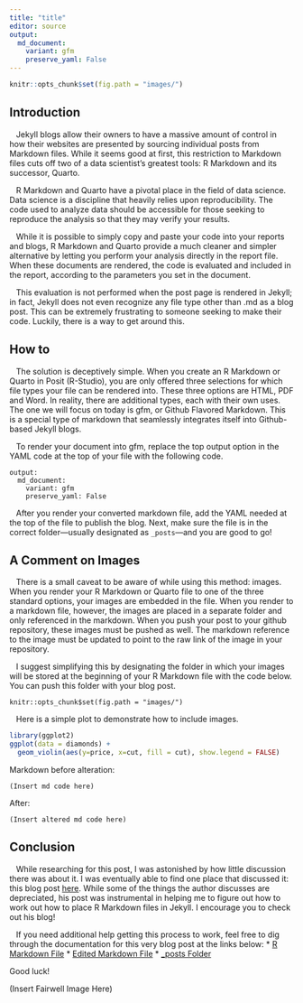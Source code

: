 ```yaml
---
title: "title"
editor: source
output:
  md_document:
    variant: gfm
    preserve_yaml: False
---
```

```r
knitr::opts_chunk$set(fig.path = "images/")
```
## Introduction

   Jekyll blogs allow their owners to have a massive amount of control in how their websites are presented by sourcing individual posts from Markdown files. While it seems good at first, this restriction to Markdown files cuts off two of a data scientist's greatest tools: R Markdown and its successor, Quarto.

   R Markdown and Quarto have a pivotal place in the field of data science. Data science is a discipline that heavily relies upon reproducibility. The code used to analyze data should be accessible for those seeking to reproduce the analysis so that they may verify your results.

   While it is possible to simply copy and paste your code into your reports and blogs, R Markdown and Quarto provide a much cleaner and simpler alternative by letting you perform your analysis directly in the report file. When these documents are rendered, the code is evaluated and included in the report, according to the parameters you set in the document.

   This evaluation is not performed when the post page is rendered in Jekyll; in fact, Jekyll does not even recognize any file type other than .md as a blog post. This can be extremely frustrating to someone seeking to make their code. Luckily, there is a way to get around this.

## How to

   The solution is deceptively simple. When you create an R Markdown or Quarto in Posit (R-Studio), you are only offered three selections for which file types your file can be rendered into. These three options are HTML, PDF and Word. In reality, there are additional types, each with their own uses. The one we will focus on today is gfm, or Github Flavored Markdown. This is a special type of markdown that seamlessly integrates itself into Github-based Jekyll blogs.

   To render your document into gfm, replace the top output option in the YAML code at the top of your file with the following code.

    output:
      md_document:
        variant: gfm
        preserve_yaml: False

   After you render your converted markdown file, add the YAML needed at the top of the file to publish the blog. Next, make sure the file is in the correct folder---usually designated as `_posts`---and you are good to go!

## A Comment on Images

   There is a small caveat to be aware of while using this method: images. When you render your R Markdown or Quarto file to one of the three standard options, your images are embedded in the file. When you render to a markdown file, however, the images are placed in a separate folder and only referenced in the markdown. When you push your post to your github repository, these images must be pushed as well. The markdown reference to the image must be updated to point to the raw link of the image in your repository. 

   I suggest simplifying this by designating the folder in which your images will be stored at the beginning of your R Markdown file with the code below. You can push this folder with your blog post. 

```{}
knitr::opts_chunk$set(fig.path = "images/")
```
   Here is a simple plot to demonstrate how to include images.

```r
library(ggplot2)
ggplot(data = diamonds) +
  geom_violin(aes(y=price, x=cut, fill = cut), show.legend = FALSE)
```
Markdown before alteration:
```
(Insert md code here)
```
After:
```
(Insert altered md code here)
```


## Conclusion

   While researching for this post, I was astonished by how little discussion there was about it. I was eventually able to find one place that discussed it: this blog post [here](https://jchellmuth.com/news/jekyll/website/code/2020/01/04/Rmarkdown-posts-to-Jekyll.html). While some of the things the author discusses are depreciated, his post was instrumental in helping me to figure out how to work out how to place R Markdown files in Jekyll. I encourage you to check out his blog!


   If you need additional help getting this process to work, feel free to dig through the documentation for this very blog post at the links below:
* [R Markdown File](https://github.com/zayne-kirkham/stat386-projects/blob/main/_posts/2022-08-04-How-To-Use-R-Markdown-in-Jekyll.md?plain=1)
* [Edited Markdown File](https://github.com/zayne-kirkham/stat386-projects/blob/main/_posts/2022-08-04-How-To-Use-R-Markdown-in-Jekyll.md?plain=1)
* [_posts Folder](https://github.com/zayne-kirkham/stat386-projects/tree/main/_posts)

Good luck! 

(Insert Fairwell Image Here)
